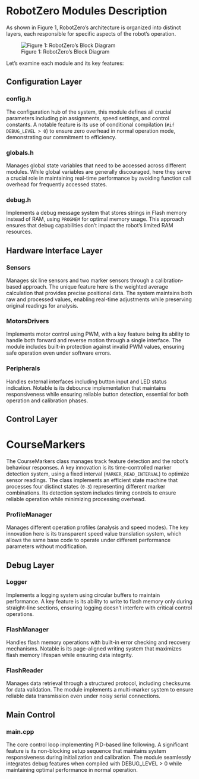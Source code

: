 # RobotZero Modules Description

As shown in Figure 1, RobotZero's architecture is organized into distinct layers, each responsible for specific aspects of the robot's operation.

![Figure 1: RobotZero's Block Diagram](images/blockDiag.png){fig-alt="A diagram showing how modules are interconnected in RobotZero architecture." fig-align="center"}

Let's examine each module and its key features:

## Configuration Layer

### config.h

The configuration hub of the system, this module defines all crucial parameters including pin assignments, speed settings, and control constants. A notable feature is its use of conditional compilation (`#if DEBUG_LEVEL > 0`) to ensure zero overhead in normal operation mode, demonstrating our commitment to efficiency.

### globals.h

Manages global state variables that need to be accessed across different modules. While global variables are generally discouraged, here they serve a crucial role in maintaining real-time performance by avoiding function call overhead for frequently accessed states.

### debug.h

Implements a  debug message system that stores strings in Flash memory instead of RAM, using `PROGMEM` for optimal memory usage. This approach ensures that debug capabilities don't impact the robot's limited RAM resources.

## Hardware Interface Layer

### Sensors

Manages six line sensors and two marker sensors through a calibration-based approach. The unique feature here is the weighted average calculation that provides precise positional data. The system maintains both raw and processed values, enabling real-time adjustments while preserving original readings for analysis.

### MotorsDrivers

Implements motor control using PWM, with a key feature being its ability to handle both forward and reverse motion through a single interface. The module includes built-in protection against invalid PWM values, ensuring safe operation even under software errors.

### Peripherals

Handles external interfaces including button input and LED status indication. Notable is its debounce implementation that maintains responsiveness while ensuring reliable button detection, essential for both operation and calibration phases.

## Control Layer

# CourseMarkers

The CourseMarkers class manages track feature detection and the robot's behaviour responses. A key innovation is its time-controlled marker detection system, using a fixed interval (`MARKER_READ_INTERVAL`) to optimize sensor readings. The class implements an efficient state machine that processes four distinct states (`0-3`) representing different marker combinations. Its detection system includes timing controls to ensure reliable operation while minimizing processing overhead.

### ProfileManager

Manages different operation profiles (analysis and speed modes). The key innovation here is its transparent speed value translation system, which allows the same base code to operate under different performance parameters without modification.

## Debug Layer

### Logger

Implements a  logging system using circular buffers to maintain performance. A key feature is its ability to write to flash memory only during straight-line sections, ensuring logging doesn't interfere with critical control operations.

### FlashManager

Handles flash memory operations with built-in error checking and recovery mechanisms. Notable is its page-aligned writing system that maximizes flash memory lifespan while ensuring data integrity.

### FlashReader

Manages data retrieval through a structured protocol, including checksums for data validation. The module implements a multi-marker system to ensure reliable data transmission even under noisy serial connections.

## Main Control

### main.cpp

The core control loop implementing PID-based line following. A significant feature is its non-blocking setup sequence that maintains system responsiveness during initialization and calibration. The module seamlessly integrates debug features when compiled with DEBUG_LEVEL \> 0 while maintaining optimal performance in normal operation.